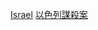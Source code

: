 {{Catnav|頁面分類|人物|各國人物|各國謀殺案受害者}}
{{Catnav|頁面分類|人物|逝世|特殊原因逝世者|謀殺受害者|各國謀殺案受害者}}
{{Catnav|頁面分類|社會|社會問題|犯罪|謀殺|謀殺受害者|各國謀殺案受害者}}
{{Catnav|頁面分類|社會|社會問題|犯罪|謀殺|各國謀殺案|以色列謀殺案}}
{{Catnav|頁面分類|社會科學|社會學|刑事學|犯罪|謀殺|各國謀殺案|以色列謀殺案}}
{{Catnav|頁面分類|社會科學|心理學|行為|犯罪|謀殺|各國謀殺案|以色列謀殺案}}

[[Category:各國謀殺案受害者|Israel]]
[[Category:以色列謀殺案|]]
